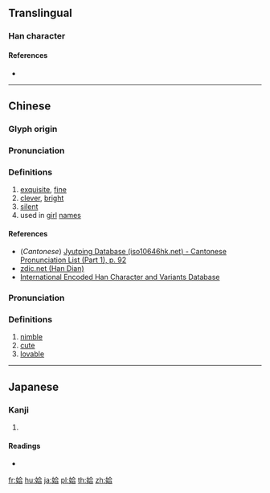 ==Translingual==

===Han character===
{{Han char|rn=38|rad=女|as=06|sn=9|four=48461|canj=VOMR|ids=⿰女合}}

====References====
* {{Han ref|kx=0261.070|dkj=06242|dj=0527.110|hdz=21046.020|uh=59F6|ud=23030|bh=CE6B|bd=52843}}

----

==Chinese==
{{zh-forms}}

===Glyph origin===
{{Han etym}}

===Pronunciation===
{{zh-pron
|m=è
|c=ap1,ngap1
|mc=y
|oc=y
|ma=
|cat=a,pn
}}

===Definitions===
{{zh-hanzi}}

# [[exquisite]], [[fine]]
# [[clever]], [[bright]]
# [[silent]]
# used in [[girl]] [[name]]s

====References====
* (''Cantonese'') [http://www.iso10646hk.net/jp/document/download.jsp Jyutping Database (iso10646hk.net) - Cantonese Pronunciation List (Part 1), p. 92]
* [http://www.zdic.net/zd/zi/ZdicE5ZdicA7ZdicB6.htm zdic.net (Han Dian)]
* [http://chardb.iis.sinica.edu.tw/char/9727 International Encoded Han Character and Variants Database]

===Pronunciation===
{{zh-pron
|m=yà
|cat=a
}}

===Definitions===
{{zh-hanzi}}

# [[nimble]]
# [[cute]]
# [[lovable]]

----

==Japanese==

===Kanji===
{{ja-kanji|grade=|rs=女06}}

# {{defn|lang=ja|sort=女06}}

====Readings====
* {{ja-readings|on=[[おう]] (ō)|kun=[[しずか]] (shizuka), [[あい]] (ai)}}

[[fr:姶]]
[[hu:姶]]
[[ja:姶]]
[[pl:姶]]
[[th:姶]]
[[zh:姶]]